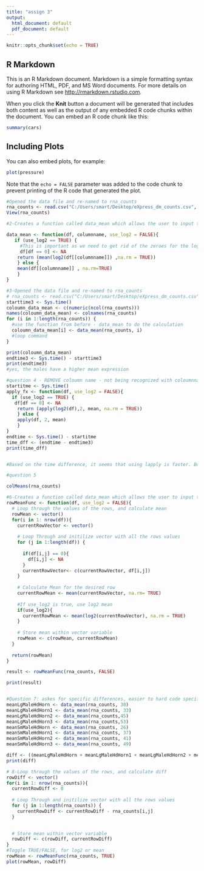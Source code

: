 ---
title: "assign 3"
output:
  html_document: default
  pdf_document: default
---

```{r setup, include=FALSE}
knitr::opts_chunk$set(echo = TRUE)
```

## R Markdown

This is an R Markdown document. Markdown is a simple formatting syntax for authoring HTML, PDF, and MS Word documents. For more details on using R Markdown see <http://rmarkdown.rstudio.com>.

When you click the **Knit** button a document will be generated that includes both content as well as the output of any embedded R code chunks within the document. You can embed an R code chunk like this:

```{r cars}
summary(cars)
```

## Including Plots

You can also embed plots, for example:

```{r pressure, echo=FALSE}
plot(pressure)
```

Note that the `echo = FALSE` parameter was added to the code chunk to prevent printing of the R code that generated the plot.

```{r}
#Opened the data file and re-named to rna_counts
rna_counts <- read.csv("C:/Users/smart/Desktop/eXpress_dm_counts.csv", header = T, row.names =1)
View(rna_counts)
```
```{r}
#2-Creates a function called data_mean which allows the user to input the data.frame and then perform either log2 or mean on the data depending on what the user wants


```

```{r}
data_mean <- function(df, columnname, use_log2 = FALSE){
   if (use_log2 == TRUE) {
     #This is important as we need to get rid of the zeroes for the log2 to work
     df[df == 0] <- NA
 	return (mean(log2(df[[columnname]]) ,na.rm = TRUE))
 	} else {
 	mean(df[[columnname]] , na.rm=TRUE)
 	}
}
```

```{r}

#3-Opened the data file and re-named to rna_counts
# rna_counts <- read.csv("C:/Users/smart/Desktop/eXpress_dm_counts.csv", header = T, row.names =1)
starttime3 <- Sys.time()
coloumn_data_mean <- c(numeric(ncol(rna_counts))) 
names(coloumn_data_mean) <- colnames(rna_counts) 
for (i in 1:length(rna_counts)) {
  #use the function from before - data_mean to do the calculation
  coloumn_data_mean[i] <- data_mean(rna_counts, i)
  #loop command
}

print(coloumn_data_mean)
endtime3 <- Sys.time() - starttime3
print(endtime3)
#yes, the males have a higher mean expression
```

```{r}
#question 4 - REMOVE coloumn name - not being recognized with coloumnname
startitme <- Sys.time()
apply_fx <- function(df, use_log2 = FALSE){
  if (use_log2 == TRUE) {
   df[df == 0] <- NA
 	return (apply(log2(df),2, mean, na.rm = TRUE))
 	} else {
 	apply(df, 2, mean)
 	} 
}
endtime <- Sys.time() - startitme
time_dff <- (endtime - endtime3)
print(time_dff)


#Based on the time difference, it seems that using lapply is faster. But the time varies every run. 
```

```{r}
#question 5 

colMeans(rna_counts)
```

```{r}
#6-Creates a function called data_mean which allows the user to input the data.frame and then perform either log2 or mean on the data depending on what the user wants. Removed the coloumnname which was found in question 2, as its not needed. 
rowMeanFunc <- function(df, use_log2 = FALSE){
  # Loop through the values of the rows, and calculate mean
  rowMean <- vector()
  for(i in 1: nrow(df)){
    currentRowVector <- vector()
    
    # Loop Through and initilize vector with all the rows values
    for (j in 1:length(df)) {
      
      if(df[i,j] == 0){
        df[i,j] <- NA
      }
      currentRowVector<- c(currentRowVector, df[i,j])
    }
    
    # Calculate Mean for the desired row
    currentRowMean <- mean(currentRowVector, na.rm= TRUE)
    
    #If use_log2 is true, use log2 mean
    if(use_log2){
      currentRowMean <- mean(log2(currentRowVector), na.rm = TRUE)
    }
    
    # Store mean within vector variable
    rowMean <- c(rowMean, currentRowMean)
  }
  
  return(rowMean)
}

result <- rowMeanFunc(rna_counts, FALSE)

print(result)



```

```{r}
#Question 7: askes for specific differences, easier to hard code specific coloumns
meanLgMaleHdHorn <- data_mean(rna_counts, 30)
meanLgMaleHdHorn1 <- data_mean(rna_counts, 33)
meanLgMaleHdHorn2 <- data_mean(rna_counts,45)
meanLgMaleHdHorn3 <- data_mean(rna_counts,53)
meanSmMaleHdHorn <- data_mean(rna_counts, 26)
meanSmMaleHdHorn1 <- data_mean(rna_counts, 37)
meanSmMaleHdHorn2 <- data_mean(rna_counts, 41)
meanSmMaleHdHorn3 <- data_mean(rna_counts, 49)

diff <- ((meanLgMaleHdHorn + meanLgMaleHdHorn1 + meanLgMaleHdHorn2 + meanLgMaleHdHorn3)/4) - ((meanSmMaleHdHorn + meanSmMaleHdHorn3 + meanSmMaleHdHorn2 + meanSmMaleHdHorn1)/4)
print(diff)
```

```{r}
# 8-Loop through the values of the rows, and calculate diff
rowDiff <- vector()
for(i in 1: nrow(rna_counts)){
  currentRowDiff <- 0
  
  # Loop Through and initilize vector with all the rows values
  for (j in 1:length(rna_counts)) {
    currentRowDiff <- currentRowDiff - rna_counts[i,j]
  }

  
  # Store mean within vector variable
  rowDiff <- c(rowDiff, currentRowDiff)
}
#Toggle TRUE/FALSE, for log2 or mean
rowMean <- rowMeanFunc(rna_counts, TRUE)
plot(rowMean, rowDiff)

```



